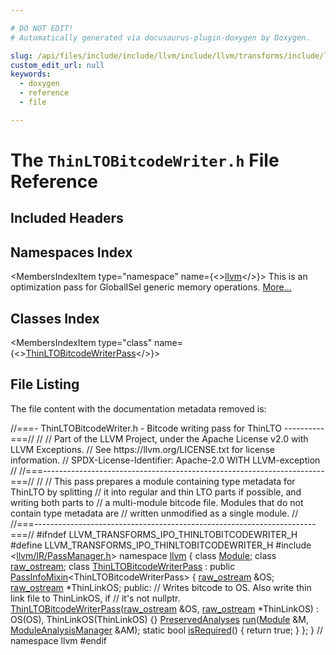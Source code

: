 ```yaml
---

# DO NOT EDIT!
# Automatically generated via docusaurus-plugin-doxygen by Doxygen.

slug: /api/files/include/include/llvm/include/llvm/transforms/include/llvm/transforms/ipo/thinltobitcodewriter-h
custom_edit_url: null
keywords:
  - doxygen
  - reference
  - file

---
```





# The `ThinLTOBitcodeWriter.h` File Reference

<DoxygenPage pluginConfig={pluginConfig}>



## Included Headers

<IncludesList>
<IncludesListItem
  filePath="llvm/IR/PassManager.h"
  permalink="/docs/api/files/include/include/llvm/include/llvm/ir/passmanager-h"
  isLocal="false" />
</IncludesList>

## Namespaces Index

<MembersIndex>

<MembersIndexItem
  type="namespace"
  name={<><a href="/docs/api/namespaces/llvm">llvm</a></>}>
This is an optimization pass for GlobalISel generic memory operations. <a href="/docs/api/namespaces/llvm/#details">More...</a>
</MembersIndexItem>

</MembersIndex>

## Classes Index

<MembersIndex>

<MembersIndexItem
  type="class"
  name={<><a href="/docs/api/classes/llvm/thinltobitcodewriterpass">ThinLTOBitcodeWriterPass</a></>}>
</MembersIndexItem>

</MembersIndex>


## File Listing

The file content with the documentation metadata removed is:

<ProgramListing>

<Link id="l00001" /><CodeLine lineNumber="1"><span class="doxyHighlightComment">//===- ThinLTOBitcodeWriter.h - Bitcode writing pass for ThinLTO ----------===//</span></CodeLine>
<Link id="l00002" /><CodeLine lineNumber="2"><span class="doxyHighlightComment">//</span></CodeLine>
<Link id="l00003" /><CodeLine lineNumber="3"><span class="doxyHighlightComment">// Part of the LLVM Project, under the Apache License v2.0 with LLVM Exceptions.</span></CodeLine>
<Link id="l00004" /><CodeLine lineNumber="4"><span class="doxyHighlightComment">// See https://llvm.org/LICENSE.txt for license information.</span></CodeLine>
<Link id="l00005" /><CodeLine lineNumber="5"><span class="doxyHighlightComment">// SPDX-License-Identifier: Apache-2.0 WITH LLVM-exception</span></CodeLine>
<Link id="l00006" /><CodeLine lineNumber="6"><span class="doxyHighlightComment">//</span></CodeLine>
<Link id="l00007" /><CodeLine lineNumber="7"><span class="doxyHighlightComment">//===----------------------------------------------------------------------===//</span></CodeLine>
<Link id="l00008" /><CodeLine lineNumber="8"><span class="doxyHighlightComment">//</span></CodeLine>
<Link id="l00009" /><CodeLine lineNumber="9"><span class="doxyHighlightComment">// This pass prepares a module containing type metadata for ThinLTO by splitting</span></CodeLine>
<Link id="l00010" /><CodeLine lineNumber="10"><span class="doxyHighlightComment">// it into regular and thin LTO parts if possible, and writing both parts to</span></CodeLine>
<Link id="l00011" /><CodeLine lineNumber="11"><span class="doxyHighlightComment">// a multi-module bitcode file. Modules that do not contain type metadata are</span></CodeLine>
<Link id="l00012" /><CodeLine lineNumber="12"><span class="doxyHighlightComment">// written unmodified as a single module.</span></CodeLine>
<Link id="l00013" /><CodeLine lineNumber="13"><span class="doxyHighlightComment">//</span></CodeLine>
<Link id="l00014" /><CodeLine lineNumber="14"><span class="doxyHighlightComment">//===----------------------------------------------------------------------===//</span></CodeLine>
<Link id="l00015" /><CodeLine lineNumber="15"></CodeLine>
<Link id="l00016" /><CodeLine lineNumber="16"><span class="doxyHighlightPreprocessor">#ifndef LLVM&#95;TRANSFORMS&#95;IPO&#95;THINLTOBITCODEWRITER&#95;H</span></CodeLine>
<Link id="l00017" /><CodeLine lineNumber="17"><span class="doxyHighlightPreprocessor">#define LLVM&#95;TRANSFORMS&#95;IPO&#95;THINLTOBITCODEWRITER&#95;H</span></CodeLine>
<Link id="l00018" /><CodeLine lineNumber="18"></CodeLine>
<Link id="l00019" /><CodeLine lineNumber="19"><span class="doxyHighlightPreprocessor">#include &lt;<a href="/docs/api/files/include/include/llvm/include/llvm/ir/passmanager-h">llvm/IR/PassManager.h</a>&gt;</span></CodeLine>
<Link id="l00020" /><CodeLine lineNumber="20"></CodeLine>
<Link id="l00021" /><CodeLine lineNumber="21"><span class="doxyHighlightKeyword">namespace </span><span class="doxyHighlight"><a href="/docs/api/namespaces/llvm">llvm</a> &#123;</span></CodeLine>
<Link id="l00022" /><CodeLine lineNumber="22"><span class="doxyHighlightKeyword">class </span><span class="doxyHighlight"><a href="/docs/api/classes/llvm/module">Module</a>;</span></CodeLine>
<Link id="l00023" /><CodeLine lineNumber="23"><span class="doxyHighlightKeyword">class </span><span class="doxyHighlight"><a href="/docs/api/classes/llvm/raw-ostream">raw&#95;ostream</a>;</span></CodeLine>
<Link id="l00024" /><CodeLine lineNumber="24"></CodeLine>
<Link id="l00025" /><CodeLine lineNumber="25" lineLink="/docs/api/classes/llvm/thinltobitcodewriterpass"><span class="doxyHighlightKeyword">class </span><span class="doxyHighlight"><a href="/docs/api/classes/llvm/thinltobitcodewriterpass/#ab554c4eb0d7a24e04776fe489594c048">ThinLTOBitcodeWriterPass</a></span></CodeLine>
<Link id="l00026" /><CodeLine lineNumber="26"><span class="doxyHighlight">    : </span><span class="doxyHighlightKeyword">public</span><span class="doxyHighlight"> <a href="/docs/api/structs/llvm/passinfomixin">PassInfoMixin</a>&lt;ThinLTOBitcodeWriterPass&gt; &#123;</span></CodeLine>
<Link id="l00027" /><CodeLine lineNumber="27"><span class="doxyHighlight">  <a href="/docs/api/classes/llvm/raw-ostream">raw&#95;ostream</a> &amp;OS;</span></CodeLine>
<Link id="l00028" /><CodeLine lineNumber="28"><span class="doxyHighlight">  <a href="/docs/api/classes/llvm/raw-ostream">raw&#95;ostream</a> &#42;ThinLinkOS;</span></CodeLine>
<Link id="l00029" /><CodeLine lineNumber="29"></CodeLine>
<Link id="l00030" /><CodeLine lineNumber="30"><span class="doxyHighlightKeyword">public</span><span class="doxyHighlight">:</span></CodeLine>
<Link id="l00031" /><CodeLine lineNumber="31"><span class="doxyHighlight">  </span><span class="doxyHighlightComment">// Writes bitcode to OS. Also write thin link file to ThinLinkOS, if</span></CodeLine>
<Link id="l00032" /><CodeLine lineNumber="32"><span class="doxyHighlight">  </span><span class="doxyHighlightComment">// it&#39;s not nullptr.</span></CodeLine>
<Link id="l00033" /><CodeLine lineNumber="33" lineLink="/docs/api/classes/llvm/thinltobitcodewriterpass/#ab554c4eb0d7a24e04776fe489594c048"><span class="doxyHighlight">  <a href="/docs/api/classes/llvm/thinltobitcodewriterpass/#ab554c4eb0d7a24e04776fe489594c048">ThinLTOBitcodeWriterPass</a>(<a href="/docs/api/classes/llvm/raw-ostream">raw&#95;ostream</a> &amp;OS, <a href="/docs/api/classes/llvm/raw-ostream">raw&#95;ostream</a> &#42;ThinLinkOS)</span></CodeLine>
<Link id="l00034" /><CodeLine lineNumber="34"><span class="doxyHighlight">      : OS(OS), ThinLinkOS(ThinLinkOS) &#123;&#125;</span></CodeLine>
<Link id="l00035" /><CodeLine lineNumber="35"></CodeLine>
<Link id="l00036" /><CodeLine lineNumber="36"><span class="doxyHighlight">  <a href="/docs/api/classes/llvm/preservedanalyses">PreservedAnalyses</a> <a href="/docs/api/classes/llvm/thinltobitcodewriterpass/#a407be825a5084267d383681109e30df9">run</a>(<a href="/docs/api/classes/llvm/module">Module</a> &amp;M, <a href="/docs/api/namespaces/llvm/#af9c9208365fd9ce11392b4d79485e259">ModuleAnalysisManager</a> &amp;AM);</span></CodeLine>
<Link id="l00037" /><CodeLine lineNumber="37"></CodeLine>
<Link id="l00038" /><CodeLine lineNumber="38" lineLink="/docs/api/classes/llvm/thinltobitcodewriterpass/#ac2057a9e2b0aaef318c60bf55045fc69"><span class="doxyHighlight">  </span><span class="doxyHighlightKeyword">static</span><span class="doxyHighlight"> </span><span class="doxyHighlightKeywordType">bool</span><span class="doxyHighlight"> <a href="/docs/api/classes/llvm/thinltobitcodewriterpass/#ac2057a9e2b0aaef318c60bf55045fc69">isRequired</a>() &#123; </span><span class="doxyHighlightKeywordFlow">return</span><span class="doxyHighlight"> </span><span class="doxyHighlightKeyword">true</span><span class="doxyHighlight">; &#125;</span></CodeLine>
<Link id="l00039" /><CodeLine lineNumber="39"><span class="doxyHighlight">&#125;;</span></CodeLine>
<Link id="l00040" /><CodeLine lineNumber="40"></CodeLine>
<Link id="l00041" /><CodeLine lineNumber="41"><span class="doxyHighlight">&#125; </span><span class="doxyHighlightComment">// namespace llvm</span></CodeLine>
<Link id="l00042" /><CodeLine lineNumber="42"></CodeLine>
<Link id="l00043" /><CodeLine lineNumber="43"><span class="doxyHighlightPreprocessor">#endif</span></CodeLine>

</ProgramListing>


</DoxygenPage>
